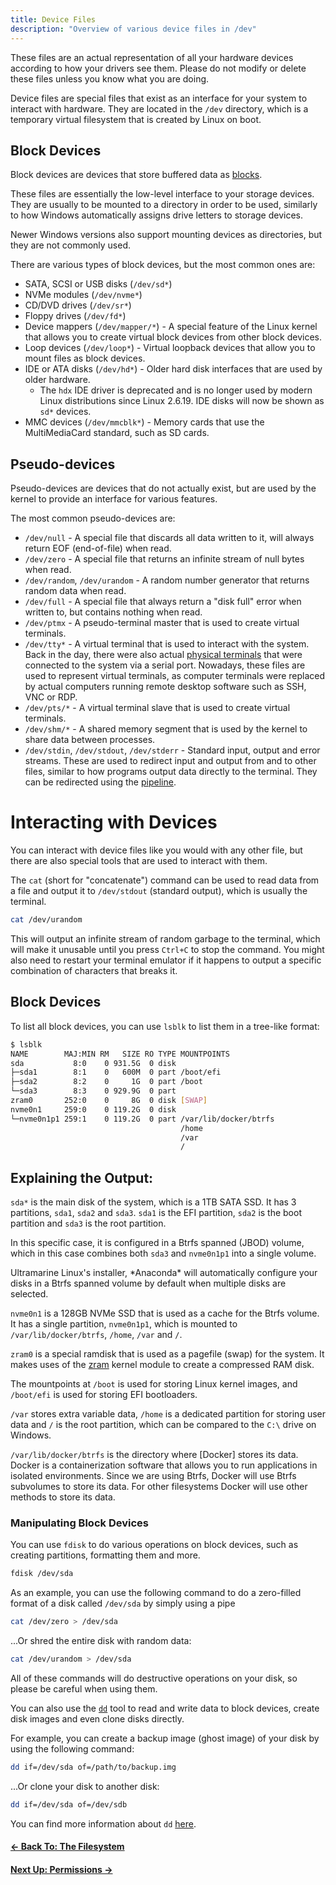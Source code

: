 ```yaml
---
title: Device Files
description: "Overview of various device files in /dev"
---
```



<Alert type="info">
  These files are an actual representation of all your hardware devices
  according to how your drivers see them. Please do not modify or delete these
  files unless you know what you are doing.
</Alert>

Device files are special files that exist as an interface for your system to interact with hardware.
They are located in the `/dev` directory, which is a temporary virtual filesystem that is created by Linux on boot.

## Block Devices

Block devices are devices that store buffered data as [blocks](<https://en.wikipedia.org/wiki/Block_(data_storage)>).

These files are essentially the low-level interface to your storage devices. They are usually to be mounted to a directory in order to be used,
similarly to how Windows automatically assigns drive letters to storage devices.

Newer Windows versions also support mounting devices as directories, but they are not commonly used.

There are various types of block devices, but the most common ones are:

- SATA, SCSI or USB disks (`/dev/sd*`)
- NVMe modules (`/dev/nvme*`)
- CD/DVD drives (`/dev/sr*`)
- Floppy drives (`/dev/fd*`)
- Device mappers (`/dev/mapper/*`) - A special feature of the Linux kernel that allows you to create virtual block devices from other block devices.
- Loop devices (`/dev/loop*`) - Virtual loopback devices that allow you to mount files as block devices.
- IDE or ATA disks (`/dev/hd*`) - Older hard disk interfaces that are used by older hardware.
  - The `hdx` IDE driver is deprecated and is no longer used by modern Linux distributions since Linux 2.6.19. IDE disks will now be shown as `sd*` devices.
- MMC devices (`/dev/mmcblk*`) - Memory cards that use the MultiMediaCard standard, such as SD cards.

## Pseudo-devices

Pseudo-devices are devices that do not actually exist, but are used by the kernel to provide an interface for various features.

The most common pseudo-devices are:

- `/dev/null` - A special file that discards all data written to it, will always return EOF (end-of-file) when read.
- `/dev/zero` - A special file that returns an infinite stream of null bytes when read.
- `/dev/random`, `/dev/urandom` - A random number generator that returns random data when read.
- `/dev/full` - A special file that always return a "disk full" error when written to, but contains nothing when read.
- `/dev/ptmx` - A pseudo-terminal master that is used to create virtual terminals.
- `/dev/tty*` - A virtual terminal that is used to interact with the system. Back in the day, there were also actual [physical terminals](https://en.wikipedia.org/wiki/Computer_terminal) that were connected to the system via a serial port. Nowadays, these files are used to represent virtual terminals, as computer terminals were replaced by actual computers running remote desktop software such as SSH, VNC or RDP.
- `/dev/pts/*` - A virtual terminal slave that is used to create virtual terminals.
- `/dev/shm/*` - A shared memory segment that is used by the kernel to share data between processes.
- `/dev/stdin`, `/dev/stdout`, `/dev/stderr` - Standard input, output and error streams. These are used to redirect input and output from and to other files, similar to how programs output data directly to the terminal. They can be redirected using the [pipeline](/en/linux/shell#the-pipeline).

# Interacting with Devices

You can interact with device files like you would with any other file, but there are also special tools that are used to interact with them.

The `cat` (short for "concatenate") command can be used to read data from a file and output it to `/dev/stdout` (standard output), which is usually the terminal.

```sh
cat /dev/urandom
```

This will output an infinite stream of random garbage to the terminal, which will make it unusable until you press `Ctrl+C` to stop the command. You might also need to restart your terminal emulator if it happens to output
a specific combination of characters that breaks it.

## Block Devices

To list all block devices, you can use `lsblk` to list them in a tree-like format:

```sh
$ lsblk
NAME        MAJ:MIN RM   SIZE RO TYPE MOUNTPOINTS
sda           8:0    0 931.5G  0 disk
├─sda1        8:1    0   600M  0 part /boot/efi
├─sda2        8:2    0     1G  0 part /boot
└─sda3        8:3    0 929.9G  0 part
zram0       252:0    0     8G  0 disk [SWAP]
nvme0n1     259:0    0 119.2G  0 disk
└─nvme0n1p1 259:1    0 119.2G  0 part /var/lib/docker/btrfs
                                      /home
                                      /var
                                      /
```

## Explaining the Output:

`sda*` is the main disk of the system, which is a 1TB SATA SSD. It has 3 partitions, `sda1`, `sda2` and `sda3`. `sda1` is the EFI partition, `sda2` is the boot partition and `sda3` is the root partition.

In this specific case, it is configured in a Btrfs spanned (JBOD) volume, which in this case combines both `sda3` and `nvme0n1p1` into a single volume.

<Alert type="info">
  Ultramarine Linux's installer, *Anaconda* will automatically configure your
  disks in a Btrfs spanned volume by default when multiple disks are selected.
</Alert>

`nvme0n1` is a 128GB NVMe SSD that is used as a cache for the Btrfs volume. It has a single partition, `nvme0n1p1`, which is mounted to `/var/lib/docker/btrfs`, `/home`, `/var` and `/`.

`zram0` is a special ramdisk that is used as a pagefile (swap) for the system. It makes uses of the [zram](https://en.wikipedia.org/wiki/Zram) kernel module to create a compressed RAM disk.

The mountpoints at `/boot` is used for storing Linux kernel images, and `/boot/efi` is used for storing EFI bootloaders.

`/var` stores extra variable data, `/home` is a dedicated partition for storing user data and `/` is the root partition, which can be compared to the `C:\` drive on Windows.

`/var/lib/docker/btrfs` is the directory where [Docker] stores its data. Docker is a containerization software that allows you to run applications in isolated environments.
Since we are using Btrfs, Docker will use Btrfs subvolumes to store its data. For other filesystems Docker will use other methods to store its data.

### Manipulating Block Devices

You can use `fdisk` to do various operations on block devices, such as creating partitions, formatting them and more.

```sh
fdisk /dev/sda
```

As an example, you can use the following command to do a zero-filled format of a disk called `/dev/sda` by simply using a pipe

```sh
cat /dev/zero > /dev/sda
```

...Or shred the entire disk with random data:

```sh
cat /dev/urandom > /dev/sda
```

All of these commands will do destructive operations on your disk, so please be careful when using them.

You can also use the [`dd`](<https://en.wikipedia.org/wiki/Dd_(Unix)>) tool to read and write data to block devices, create disk images and even clone disks directly.

For example, you can create a backup image (ghost image) of your disk by using the following command:

```sh
dd if=/dev/sda of=/path/to/backup.img
```

...Or clone your disk to another disk:

```sh
dd if=/dev/sda of=/dev/sdb
```

You can find more information about `dd` [here](https://www.gnu.org/software/coreutils/manual/html_node/dd-invocation.html).

#### [← Back To: The Filesystem](filesystem)

#### [Next Up: Permissions →](permissions)
